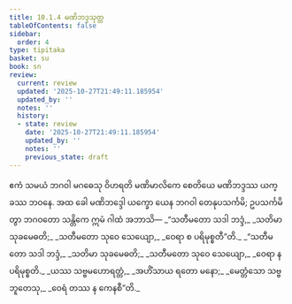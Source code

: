 ```yaml
---
title: 10.1.4 မဏိဘဒ္ဒသုတ္တ
tableOfContents: false
sidebar:
  order: 4
type: tipitaka
basket: su
book: sn
review:
  current: review
  updated: '2025-10-27T21:49:11.185954'
  updated_by: ''
  notes: ''
  history:
  - state: review
    date: '2025-10-27T21:49:11.185954'
    updated_by: ''
    notes: ''
    previous_state: draft
---
```



<ReviewStatus review={frontmatter.review} showDetails={true} />

<HypothesisAnnotation frontmatter={frontmatter} />

<DynamicBreadcrumb />

<Division number="238" book="sn" e="ch" v="18" p="314">

<Paragraph number="1465" book="sn">
ဧကံ သမယံ ဘဂဝါ မဂဓေသု ဝိဟရတိ မဏိမာလိကေ စေတိယေ မဏိဘဒ္ဒဿ ယက္ခဿ ဘဝနေ. အထ ခေါ မဏိဘဒ္ဒေါ ယက္ခော ယေန ဘဂဝါ တေနုပသင်္ကမိ; ဥပသင်္ကမိတွာ ဘဂဝတော သန္တိကေ ဣမံ ဂါထံ အဘာသိ—
</Paragraph>

<Paragraph number="1466" type="verses" book="sn">
_“သတီမတော သဒါ ဘဒ္ဒံ,_  
_သတိမာ သုခမေဓတိ;_  
_သတီမတော သုဝေ သေယျော,_  
_ဝေရာ စ ပရိမုစ္စတီ”တိ._  

</Paragraph>

<Paragraph number="1467" type="verses" book="sn">
_“သတီမတော သဒါ ဘဒ္ဒံ,_  
_သတိမာ သုခမေဓတိ;_  
_သတီမတော သုဝေ သေယျော,_  
_ဝေရာ န ပရိမုစ္စတိ._  

</Paragraph>

<Paragraph number="1468" type="verses" book="sn">
_ယဿ သဗ္ဗမဟောရတ္တံ,_  
_အဟိံသာယ ရတော မနော;_  
_မေတ္တံသော သဗ္ဗဘူတေသု,_  
_ဝေရံ တဿ န ကေနစီ”တိ._
</Paragraph>
</Division>